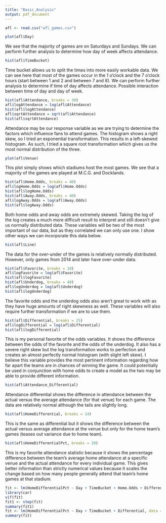 ```yaml
---
title: "Basic_Analysis"
output: pdf_document
---
```


```r
afl <- read.csv("afl_games.csv")
```

```r
plot(afl$Day)
```
We see that the majority of games are on Saturdays and Sundays. We can perform further analysis to determine how day of week affects attendance.

```r
hist(afl$TimeBucket)
```
Time bucket allows us to split the times into more easily workable data. We can see here that most of the games occur in the 1 o'clock and the 7 o'clock hours (start between 1 and 2 and between 7 and 8). We can perform further analysis to determine if time of day affects attendance. Possible interaction between time of day and day of week.

```r
hist(afl$Attendance, breaks = 30)
afl$logAttendance = log(afl$Attendance)
hist(afl$logAttendance)
afl$sqrtAttendance = sqrt(afl$Attendance)
hist(afl$sqrtAttendance)
```
Attendance may be our response variable as we are trying to determine the factors which influence fans to attend games. The histogram shows a right skew, so I tried an exponential transformation. This results in a left-skewed histogram. As such, I tried a square root transformation which gives us the most normal distribution of the three.

```r
plot(afl$Venue)
```
This plot simply shows which stadiums host the most games. We see that a majority of the games are played at M.C.G. and Docklands.

```r
hist(afl$Home.Odds, breaks = 40)
afl$logHome.Odds = log(afl$Home.Odds)
hist(afl$logHome.Odds)
hist(afl$Away.Odds, breaks = 40)
afl$logAway.Odds = log(afl$Away.Odds)
hist(afl$logAway.Odds)
```
Both home odds and away odds are extremely skewed. Taking the log of the log creates a much more difficult result to interpret and still doesn't give us normally distributed data. These variables will be two of the most important of our data, but as they correlated we can only use one. I show other ways we can incorporate this data below.

```r
hist(afl$Line)
```
The data for the over-under of the games is relatively normally distributed. However, only games from 2014 and later have over-under data.

```r
hist(afl$Favorite, breaks = 10)
afl$logFavorite = log(afl$Favorite)
hist(afl$logFavorite)
hist(afl$Underdog, breaks = 40)
afl$logUnderdog = log(afl$Underdog)
hist(afl$logUnderdog)
```
The favorite odds and the underdog odds also aren't great to work with as they have huge amounts of right skewness as well. These variables will also require further transformation if we are to use them.

```r
hist(afl$Differential, breaks = 25)
afl$logDifferential = log(afl$Differential)
hist(afl$logDifferential)
```
This is my personal favorite of the odds variables. It shows the difference between the odds of the favorite and the odds of the underdog. It also has a severe right skew but the log transformation works to perfection and creates an almost perfectly normal histogram (with slight left skew). I believe this variable provides the most pertinent information regarding how far apart the teams are in chances of winning the game. It could potentially be used in conjunction with home odds to create a model as the two may be able to provide different information.

```r
hist(afl$Attendance_Differential)
```
Attendance differential shows the difference in attendance between the actual versus the average attendance (for that venue) for each game. The data are relatively normal although the tails are slightly long.

```r
hist(afl$HomeDifferential, breaks = 14)
```
This is the same as differential but it shows the difference between the actual versus average attendance at the venue but only for the home team's games (teases out variance due to home team).

```r
hist(afl$HomeDifferentialPct, breaks = 20)
```
This is my favorite attendance statistic because it shows the percentage difference between the team's average home attendance at a specific venue and the actual attendance for every individual game. This gives better information than strictly numerical values because it scales the change based on how many people generally attend that team's home games at that stadium.

```r
fit <- lm(HomeDifferentialPct ~ Day + TimeBucket + Home.Odds + Differential, data = afl)
library(car)
vif(fit)
fit1 <- step(fit)
summary(fit1)
fit <- lm(HomeDifferentialPct ~ Day + TimeBucket + Differential, data = afl)
summary(fit)
```